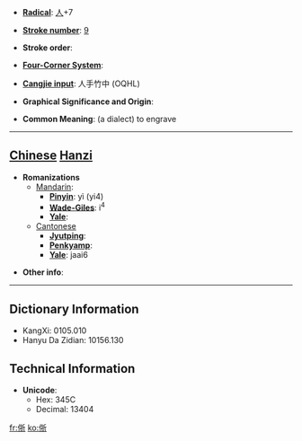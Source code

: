 * '''[[Wiktionary:Chinese radical index| Radical]]''': [[Wiktionary:Chinese radical index 人|人]]+7

* '''[[Wiktionary:Chinese total strokes index|Stroke number]]''': [[Wiktionary:Chinese total strokes index 9|9]]

* '''Stroke order''': 

* '''[[Wiktionary:Chinese four corner index|Four-Corner System]]''': 

* '''[[Wiktionary:Chinese Cangjie index|Cangjie input]]''': 人手竹中 (OQHL)

* '''Graphical Significance and Origin''': 

* '''Common Meaning''': (a dialect) to engrave

----

== [[Chinese]] [[Hanzi]] ==

* '''Romanizations'''
** [[Mandarin]]:
*** '''[[Pinyin]]''': yì (yi4)
*** '''[[Wade-Giles]]''': i<sup>4</sup>
*** '''[[Yale]]''': 
**[[Cantonese]]
***'''[[Jyutping]]''':
***'''[[Penkyamp]]''': 
***'''[[Yale]]''': jaai6

* '''Other info''': 

----

== Dictionary Information ==

* KangXi: 0105.010
* Hanyu Da Zidian: 10156.130

== Technical Information ==

* '''Unicode''':
** Hex: 345C
** Decimal: 13404

[[fr:㑜]]
[[ko:㑜]]